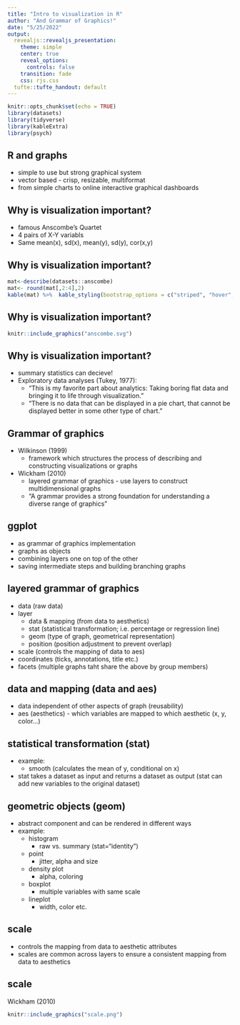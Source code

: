 ```yaml
---
title: "Intro to visualization in R"
author: "And Grammar of Graphics!"
date: "5/25/2022"
output:
  revealjs::revealjs_presentation:
    theme: simple
    center: true
    reveal_options:
      controls: false
    transition: fade
    css: rjs.css
  tufte::tufte_handout: default
---
```


```r
knitr::opts_chunk$set(echo = TRUE)
library(datasets)
library(tidyverse)
library(kableExtra)
library(psych)
```

## R and graphs

- simple to use but strong graphical system
- vector based - crisp, resizable, multiformat
- from simple charts to online interactive graphical dashboards

## Why is visualization important?

- famous Anscombe's Quartet
- 4 pairs of X-Y variabls
- Same mean(x), sd(x), mean(y), sd(y), cor(x,y)

## Why is visualization important?

```r
mat<-describe(datasets::anscombe)
mat<- round(mat[,2:4],2)
kable(mat) %>%  kable_styling(bootstrap_options = c("striped", "hover", "condensed"), full_width = F)
```

## Why is visualization important?

```r
knitr::include_graphics("anscombe.svg")
```

## Why is visualization important?

- summary statistics can decieve!
- Exploratory data analyses (Tukey, 1977):
    - "This is my favorite part about analytics: Taking boring flat data and bringing it to life through visualization."
    - "There is no data that can be displayed in a pie chart, that cannot be displayed better in some other type of chart."

## Grammar of graphics

- Wilkinson (1999)
    - framework which structures the process of describing and constructing visualizations or graphs
- Wickham (2010)
    - layered grammar of graphics - use layers to construct multidimensional graphs
    - "A grammar provides a strong foundation for understanding a diverse range of graphics"

## ggplot

- as grammar of graphics implementation
- graphs as objects
- combining layers one on top of the other
- saving intermediate steps and building branching graphs

## layered grammar of graphics

- data (raw data)
- layer
    - data & mapping (from data to aesthetics)
    - stat (statistical transformation; i.e. percentage or regression line)
    - geom (type of graph, geometrical representation)
    - position (position adjustment to prevent overlap)
- scale (controls the mapping of data to aes)
- coordinates (ticks, annotations, title etc.)
- facets (multiple graphs taht share the above by group members)

## data and mapping (data and aes)

- data independent of other aspects of graph (reusability)
- aes (aesthetics) - which variables are mapped to which aesthetic (x, y, color...)

## statistical transformation (stat)

- example: 
    - smooth (calculates the mean of y, conditional on x)
- stat takes a dataset as input and returns a dataset as output (stat can add new variables to the original dataset)

## geometric objects (geom)
- abstract component and can be rendered in different ways
- example: 
    - histogram
      - raw vs. summary (stat="identity")
    - point
      - jitter, alpha and size
    - density plot
      - alpha, coloring
    - boxplot
      - multiple variables with same scale
    - lineplot
      - width, color etc. 
  
## scale
- controls the mapping from data to aesthetic attributes
- scales are common across layers to ensure a consistent mapping from data to aesthetics

## scale

Wickham (2010)

```r
knitr::include_graphics("scale.png")
```

